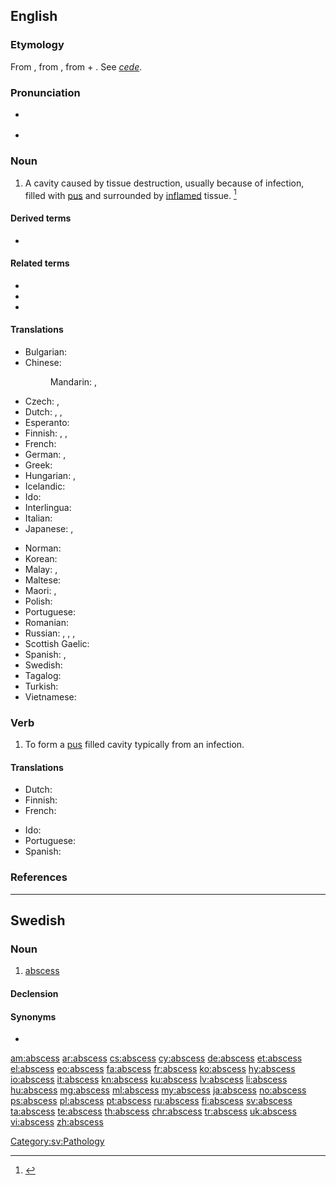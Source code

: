 ==English==
{{wikipedia}}

===Etymology===
From {{etyl|la|en}} {{m|la|abscessus||a going away; gathering of humors, abscess}}, from {{m|la|abscēdō||go away, depart}}, from {{m|la|abs||away from}} + {{m|la|cēdō||go}}. See ''[[cede]]''.

===Pronunciation===
* {{a|US}} {{IPA|/ˈæbˌsɛs/|/ˈæbˌsɪs/|lang=en}}
* {{audio|en-uk-abscess.ogg|Audio (UK)|lang=en}}

===Noun===
{{en-noun|es}}

# A cavity caused by tissue destruction, usually because of infection, filled with [[pus]] and surrounded by [[inflame|inflamed]] tissue. {{defdate|First attested in the mid 16<sup>th</sup> century.}}<ref name=SOED>{{R:SOED5|page=8}}</ref>

====Derived terms====
* {{l|en|cold abscess}}

====Related terms====
* {{l|en|boil}} <!-- near synonym -->
* {{l|en|carbuncle}} <!-- near synonym -->
* {{l|en|pustule}} <!-- near synonym -->

====Translations====
{{trans-top|cavity filled with pus}}
* Bulgarian: {{t|bg|абсцес, цирей}}
* Chinese:
*: Mandarin: {{t|cmn|膿腫|sc=Hani}}, {{t+|cmn|脓肿|tr=nóngzhǒng|sc=Hani}}
* Czech: {{t+|cs|absces|m}}, {{t|cs|hnisavý vřed|m}}
* Dutch: {{t+|nl|abces|n}}, {{t|nl|etterbuil|m}}, {{t|nl|ettergezwel|n}}
* Esperanto: {{t+|eo|absceso}}
* Finnish: {{t+|fi|paise}}, {{t|fi|märkäpesäke}}, {{t+|fi|absessi}}
* French: {{t+|fr|abcès|m}}
* German: {{t+|de|Abszess|m}}, {{t|de|Eiterbeule|f}}
* Greek: {{t+|el|απόστημα|n}}
* Hungarian: {{t+|hu|tályog}}, {{t+|hu|kelés}}
* Icelandic: {{t+|is|kýli|n}}
* Ido: {{t+|io|abceso}}
* Interlingua: {{t|ia|abscesso}}
* Italian: {{t+|it|ascesso|m}}
* Japanese: {{t|ja|膿瘍|tr=nōyō|sc=Jpan}}, {{t+|ja|はれもの|tr=haremono|sc=Jpan}}
{{trans-mid}}
* Norman: {{t|nrf|abcès|m}}
* Korean: {{t|ko|농양|tr=nongyang|sc=Kore}}
* Malay: {{t|ms|bisul}}, {{t+|ms|abses}}
* Maltese: {{t|mt|pustuletta}}
* Maori: {{t|mi|tāpoa}}, {{t|mi|whēwhē}}
* Polish: {{t+|pl|ropień|m-in}}
* Portuguese: {{t+|pt|abscesso|m}}
* Romanian: {{t+|ro|abces|n}}
* Russian: {{t+|ru|гнойни́к|m}}, {{t+|ru|гнойничо́к|m}}, {{t+|ru|нары́в|m}}, {{t+|ru|абсце́сс|m}}
* Scottish Gaelic: {{t|gd|neasgaid|f}}
* Spanish: {{t+|es|absceso|m}}, {{t+|es|flemón|m}} {{gloss|gums}}
* Swedish: {{t+|sv|abscess|c}}
* Tagalog: {{t|tl|naknak}}
* Turkish: {{t+|tr|apse}}
* Vietnamese: {{t|vi|Áp-xe}}
{{trans-bottom}}

===Verb===
{{en-verb|es}}

# {{label|en|intransitive}} To form a [[pus]] filled cavity typically from an infection.

====Translations====
{{trans-top|to form an abscess}}
* Dutch: {{t|nl|een abces vormen}}
* Finnish: {{t+|fi|märkiä}}
* French: {{t+|fr|abcéder}}
{{trans-mid}}
* Ido: {{t|io|abceseskar}}
* Portuguese: {{t+|pt|absceder}}
* Spanish: {{t|es|absceder}}
{{trans-bottom}}

===References===
<references/>

----

==Swedish==

===Noun===
{{sv-noun|c}}

# [[#English|abscess]]

====Declension====
{{sv-infl-noun-c-er|genitive=}}

====Synonyms====
* {{l|sv|böld}}

[[Category:sv:Pathology]]

[[am:abscess]]
[[ar:abscess]]
[[cs:abscess]]
[[cy:abscess]]
[[de:abscess]]
[[et:abscess]]
[[el:abscess]]
[[eo:abscess]]
[[fa:abscess]]
[[fr:abscess]]
[[ko:abscess]]
[[hy:abscess]]
[[io:abscess]]
[[it:abscess]]
[[kn:abscess]]
[[ku:abscess]]
[[lv:abscess]]
[[li:abscess]]
[[hu:abscess]]
[[mg:abscess]]
[[ml:abscess]]
[[my:abscess]]
[[ja:abscess]]
[[no:abscess]]
[[ps:abscess]]
[[pl:abscess]]
[[pt:abscess]]
[[ru:abscess]]
[[fi:abscess]]
[[sv:abscess]]
[[ta:abscess]]
[[te:abscess]]
[[th:abscess]]
[[chr:abscess]]
[[tr:abscess]]
[[uk:abscess]]
[[vi:abscess]]
[[zh:abscess]]
